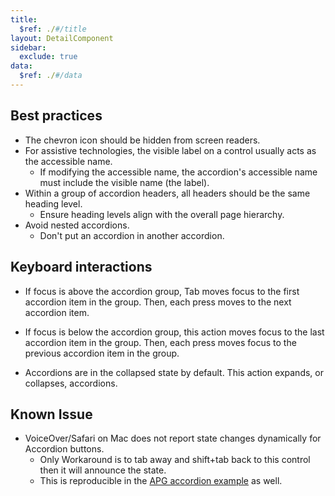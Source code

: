 ```yaml
---
title:
  $ref: ./#/title
layout: DetailComponent
sidebar:
  exclude: true
data:
  $ref: ./#/data
---
```


## Best practices
- The chevron icon should be hidden from screen readers.
- For assistive technologies, the visible label on a control usually acts as the accessible name. 
  - If modifying the accessible name, the accordion's accessible name must include the visible name (the label).
- Within a group of accordion headers, all headers should be the same heading level. 
  - Ensure heading levels align with the overall page hierarchy.
- Avoid nested accordions. 
  - Don't put an accordion in another accordion. 

## Keyboard interactions

<KeyboardControls>
<KeyboardControl keyOrCombos="Tab">

- If focus is above the accordion group, Tab moves focus to the first accordion item in the group. Then, each press moves to the next accordion item.

</KeyboardControl>
<KeyboardControl keyOrCombos="Shift + Tab">

- If focus is below the accordion group, this action moves focus to the last accordion item in the group. Then, each press moves focus to the previous accordion item in the group.

</KeyboardControl>
<KeyboardControl keyOrCombos="Enter / Space">

- Accordions are in the collapsed state by default. This action expands, or collapses, accordions.

</KeyboardControl>
</KeyboardControls>

## Known Issue
- VoiceOver/Safari on Mac does not report state changes dynamically for Accordion buttons.
  - Only Workaround is to tab away and shift+tab back to this control then it will announce the state.
  - This is reproducible in the [APG accordion example](https://www.w3.org/WAI/ARIA/apg/patterns/accordion/examples/accordion/) as well. 
